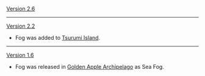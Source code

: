 {{Change History/Header}}
[[Version 2.6]]
{{Transclude|Tsurumi Island/Change History|fog-tp-sot7-interaction|section=1}}
----
[[Version 2.2]]
* Fog was added to [[Tsurumi Island]].
----
[[Version 1.6]]
* Fog was released in [[Golden Apple Archipelago/1.6|Golden Apple Archipelago]] as Sea Fog.